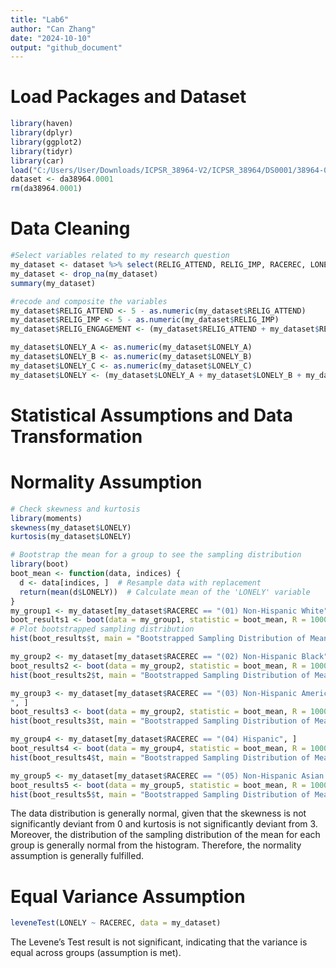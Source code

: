 ---
title: "Lab6"
author: "Can Zhang"
date: "2024-10-10"
output: "github_document"
---
# Load Packages and Dataset
```{r}

library(haven)
library(dplyr)
library(ggplot2)
library(tidyr)
library(car)
load("C:/Users/User/Downloads/ICPSR_38964-V2/ICPSR_38964/DS0001/38964-0001-Data.rda")
dataset <- da38964.0001
rm(da38964.0001)

```

# Data Cleaning
```{r}

#Select variables related to my research question
my_dataset <- dataset %>% select(RELIG_ATTEND, RELIG_IMP, RACEREC, LONELY_A, LONELY_B, LONELY_C)
my_dataset <- drop_na(my_dataset)
summary(my_dataset)

#recode and composite the variables
my_dataset$RELIG_ATTEND <- 5 - as.numeric(my_dataset$RELIG_ATTEND)
my_dataset$RELIG_IMP <- 5 - as.numeric(my_dataset$RELIG_IMP)
my_dataset$RELIG_ENGAGEMENT <- (my_dataset$RELIG_ATTEND + my_dataset$RELIG_IMP) / 2

my_dataset$LONELY_A <- as.numeric(my_dataset$LONELY_A)
my_dataset$LONELY_B <- as.numeric(my_dataset$LONELY_B)
my_dataset$LONELY_C <- as.numeric(my_dataset$LONELY_C)
my_dataset$LONELY <- (my_dataset$LONELY_A + my_dataset$LONELY_B + my_dataset$LONELY_C) / 3

```

# Statistical Assumptions and Data Transformation
# Normality Assumption
```{r}

# Check skewness and kurtosis
library(moments)
skewness(my_dataset$LONELY)
kurtosis(my_dataset$LONELY)

# Bootstrap the mean for a group to see the sampling distribution
library(boot)
boot_mean <- function(data, indices) {
  d <- data[indices, ]  # Resample data with replacement
  return(mean(d$LONELY))  # Calculate mean of the 'LONELY' variable
}
my_group1 <- my_dataset[my_dataset$RACEREC == "(01) Non-Hispanic White", ]
boot_results1 <- boot(data = my_group1, statistic = boot_mean, R = 1000)
# Plot bootstrapped sampling distribution
hist(boot_results$t, main = "Bootstrapped Sampling Distribution of Mean", xlab = "Mean Loneliness")

my_group2 <- my_dataset[my_dataset$RACEREC == "(02) Non-Hispanic Black", ]
boot_results2 <- boot(data = my_group2, statistic = boot_mean, R = 1000)
hist(boot_results2$t, main = "Bootstrapped Sampling Distribution of Mean", xlab = "Mean Loneliness")

my_group3 <- my_dataset[my_dataset$RACEREC == "(03) Non-Hispanic American Indian/Alaska Native
", ]
boot_results3 <- boot(data = my_group2, statistic = boot_mean, R = 1000)
hist(boot_results3$t, main = "Bootstrapped Sampling Distribution of Mean", xlab = "Mean Loneliness")

my_group4 <- my_dataset[my_dataset$RACEREC == "(04) Hispanic", ]
boot_results4 <- boot(data = my_group4, statistic = boot_mean, R = 1000)
hist(boot_results4$t, main = "Bootstrapped Sampling Distribution of Mean", xlab = "Mean Loneliness")

my_group5 <- my_dataset[my_dataset$RACEREC == "(05) Non-Hispanic Asian or Pacific Islander", ]
boot_results5 <- boot(data = my_group5, statistic = boot_mean, R = 1000)
hist(boot_results5$t, main = "Bootstrapped Sampling Distribution of Mean", xlab = "Mean Loneliness")

```
The data distribution is generally normal, given that the skewness is not significantly deviant from 0 and kurtosis is not significantly deviant from 3. Moreover, the distribution of the sampling distribution of the mean for each group is generally normal from the histogram. Therefore, the normality assumption is generally fulfilled.

# Equal Variance Assumption
```{r}

leveneTest(LONELY ~ RACEREC, data = my_dataset)

```
The Levene's Test result is not significant, indicating that the variance is equal across groups (assumption is met).